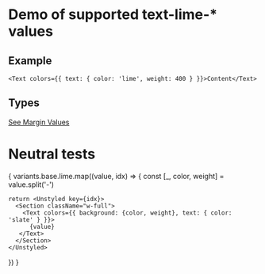 
# Demo of supported text-lime-* values

## Example
```
<Text colors={{ text: { color: 'lime', weight: 400 } }}>Content</Text>
```
## Types
[See Margin Values](https://github.com/bolanosdev/phoenix-ui/blob/main/libraries/types/sizing/width.types.ts)


# Neutral tests
{
  variants.base.lime.map((value, idx) => {
    const [_, color, weight] =  value.split('-')

    return <Unstyled key={idx}>
      <Section className="w-full">
        <Text colors={{ background: {color, weight}, text: { color: 'slate' } }}>
          {value}
       </Text> 
      </Section> 
    </Unstyled>
  })
}



